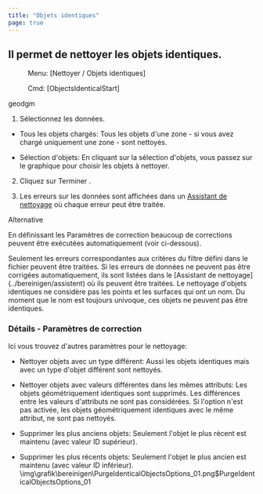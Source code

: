 ```yaml
---
title: "Objets identiques"
page: true
---
```

## Il permet de nettoyer les objets identiques.
 <Menu> Menu: [Nettoyer / Objets identiques] </Menu> 
 <Menu> Cmd: [ObjectsIdenticalStart] </Menu> 

 <Placeholder>geodgm</Placeholder> 

1. S&#233;lectionnez les donn&#233;es.

- <Bold> Tous les objets charg&#233;s: </Bold>  Tous les objets d&#39;une zone - si vous avez charg&#233; uniquement une zone - sont nettoy&#233;s.

- <Bold> S&#233;lection d&#39;objets: </Bold>  En cliquant sur la s&#233;lection d&#39;objets, vous passez sur le graphique pour choisir les objets &#224; nettoyer.



2. Cliquez sur <Border>Terminer</Border> .

3. Les erreurs sur les donn&#233;es sont affich&#233;es dans un 
[Assistant de nettoyage](../bereinigen/assistent)
 o&#249; chaque erreur peut &#234;tre trait&#233;e.



Alternative
 
En d&#233;finissant les  <Bold> Param&#232;tres de correction </Bold>  beaucoup de corrections peuvent &#234;tre ex&#233;cut&#233;es automatiquement (voir ci-dessous).

<Warning>
Seulement les erreurs correspondantes aux crit&#232;res du filtre d&#233;fini dans le fichier peuvent &#234;tre trait&#233;es.
</Warning>

<Warning>
Si les erreurs de donn&#233;es ne peuvent pas &#234;tre corrig&#233;es automatiquement, ils sont list&#233;es dans le [Assistant de nettoyage](../bereinigen/assistent)
 o&#249; ils peuvent &#234;tre trait&#233;es.
</Warning>

<Success>
Le nettoyage d&#39;objets identiques ne consid&#232;re pas les points et les surfaces qui ont un nom. Du moment que le nom est toujours univoque, ces objets ne peuvent pas &#234;tre identiques.
</Success>



### D&#233;tails - Param&#232;tres de correction
Ici vous trouvez d&#39;autres param&#232;tres pour le nettoyage:

- <Bold> Nettoyer objets avec un type diff&#233;rent: </Bold>  Aussi les objets identiques mais avec un type d&#39;objet diff&#233;rent sont nettoy&#233;s.

- <Bold> Nettoyer objets avec valeurs diff&#233;rentes dans les m&#234;mes attributs: </Bold>  Les objets g&#233;om&#233;triquement identiques sont supprim&#233;s. Les diff&#233;rences entre les valeurs d&#39;attributs ne sont pas consid&#233;r&#233;es. Si l&#39;option n&#39;est pas activ&#233;e, les objets g&#233;om&#233;triquement identiques avec le m&#234;me attribut, ne sont pas nettoy&#233;s.

- <Bold> Supprimer les plus anciens objets: </Bold>  Seulement l&#39;objet le plus r&#233;cent est maintenu (avec valeur ID sup&#233;rieur).

- <Bold> Supprimer les plus r&#233;cents objets: </Bold>  Seulement l&#39;objet le plus ancien est maintenu (avec valeur ID inf&#233;rieur).<Image>\img\grafik\bereinigen\PurgeIdenticalObjectsOptions_01.png$PurgeIdenticalObjectsOptions_01</Image>

